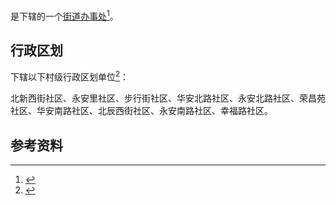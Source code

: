 {{中国乡级行政区|13/10/28/001/000}}

'''{{PAGENAMEBASE}}'''是{{PRC admin/fullname|13/10/28/001/000|3}}下辖的一个[[街道办事处|街道办事处]]<ref>{{PRC admin/ref sgc|{{PRC admin/parent|13/10/28/001/000}}}}</ref>。

== 行政区划 ==
{{PAGENAMEBASE}}下辖以下村级行政区划单位<ref>{{PRC admin/ref sgc|13/10/28/001/000}}</ref>：

北新西街社区、永安里社区、步行街社区、华安北路社区、永安北路社区、荣昌苑社区、华安南路社区、北辰西街社区、永安南路社区、幸福路社区。

== 参考资料 ==
{{reflist}}

{{河北行政区划小作品}}
{{PRC admin/navcat|13/10/28/001/000}}